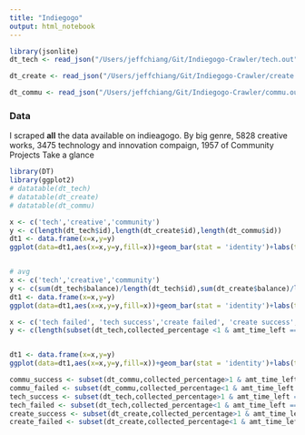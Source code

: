 ```yaml
---
title: "Indiegogo"
output: html_notebook
---
```

```r
library(jsonlite)
dt_tech <- read_json("/Users/jeffchiang/Git/Indiegogo-Crawler/tech.out", simplifyVector = TRUE)

dt_create <- read_json("/Users/jeffchiang/Git/Indiegogo-Crawler/create.out", simplifyVector = TRUE)

dt_commu <- read_json("/Users/jeffchiang/Git/Indiegogo-Crawler/commu.out", simplifyVector = TRUE)

```

### Data
I scraped **all** the data available on indieagogo.
By big genre, 5828 creative works, 3475 technology and innovation compaign, 1957 of Community Projects
Take a glance
```r
library(DT)
library(ggplot2)
# datatable(dt_tech)
# datatable(dt_create)
# datatable(dt_commu)

x <- c('tech','creative','community')
y <- c(length(dt_tech$id),length(dt_create$id),length(dt_commu$id))
dt1 <- data.frame(x=x,y=y)
ggplot(data=dt1,aes(x=x,y=y,fill=x))+geom_bar(stat = 'identity')+labs(title="Compaigns Count By Genre", x="genre")


# avg
x <- c('tech','creative','community')
y <- c(sum(dt_tech$balance)/length(dt_tech$id),sum(dt_create$balance)/length(dt_create$id),sum(dt_commu$balance)/length(dt_commu$id))
dt1 <- data.frame(x=x,y=y)
ggplot(data=dt1,aes(x=x,y=y,fill=x))+geom_bar(stat = 'identity')+labs(title="Avg Got Money By Genre", x="genre")


```


```r

x <- c('tech failed', 'tech success','create failed', 'create success','commu failed', 'commu success')
y <- c(length(subset(dt_tech,collected_percentage <1 & amt_time_left == 0 )$id), length(subset(dt_tech,collected_percentage >1 & amt_time_left == 0 )$id),length(subset(dt_create,collected_percentage <1 & amt_time_left == 0 )$id),length(subset(dt_create,collected_percentage >1 & amt_time_left == 0 )$id),length(subset(dt_commu,collected_percentage <1 & amt_time_left == 0 )$id), length(subset(dt_commu,collected_percentage >1 & amt_time_left == 0 )$id))


dt1 <- data.frame(x=x,y=y)
ggplot(data=dt1,aes(x=x,y=y,fill=x))+geom_bar(stat = 'identity')+labs(title="Launch Seccuss or not By Genre", x="genre")

commu_success <- subset(dt_commu,collected_percentage>1 & amt_time_left == 0 )
commu_failed <- subset(dt_commu,collected_percentage<1 & amt_time_left == 0 )
tech_success <- subset(dt_tech,collected_percentage>1 & amt_time_left == 0 )
tech_failed <- subset(dt_tech,collected_percentage<1 & amt_time_left == 0 )
create_success <- subset(dt_create,collected_percentage>1 & amt_time_left == 0 )
create_failed <- subset(dt_create,collected_percentage<1 & amt_time_left == 0 )





```




